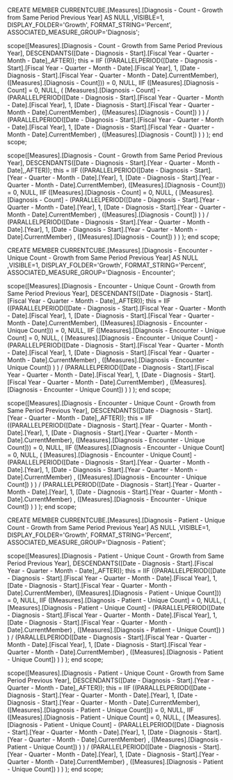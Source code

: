
CREATE MEMBER CURRENTCUBE.[Measures].[Diagnosis - Count - Growth from Same Period Previous Year]
 AS NULL
,VISIBLE=1, DISPLAY_FOLDER='Growth', FORMAT_STRING='Percent', ASSOCIATED_MEASURE_GROUP='Diagnosis';

scope([Measures].[Diagnosis - Count - Growth from Same Period Previous Year], DESCENDANTS([Date - Diagnosis - Start].[Fiscal Year - Quarter - Month - Date],,AFTER));
this = IIF ((PARALLELPERIOD([Date - Diagnosis - Start].[Fiscal Year - Quarter - Month - Date].[Fiscal Year], 1, [Date - Diagnosis - Start].[Fiscal Year - Quarter - Month - Date].CurrentMember), ([Measures].[Diagnosis - Count])) = 0, NULL,
    IIF ([Measures].[Diagnosis - Count] = 0, NULL,
            (
            [Measures].[Diagnosis - Count] - 
            (PARALLELPERIOD([Date - Diagnosis - Start].[Fiscal Year - Quarter - Month - Date].[Fiscal Year], 1, [Date - Diagnosis - Start].[Fiscal Year - Quarter - Month - Date].CurrentMember) , ([Measures].[Diagnosis - Count])
                            )
            )
            / (PARALLELPERIOD([Date - Diagnosis - Start].[Fiscal Year - Quarter - Month - Date].[Fiscal Year], 1, [Date - Diagnosis - Start].[Fiscal Year - Quarter - Month - Date].CurrentMember) , ([Measures].[Diagnosis - Count])
            )
        )
);
end scope;

scope([Measures].[Diagnosis - Count - Growth from Same Period Previous Year], DESCENDANTS([Date - Diagnosis - Start].[Year - Quarter - Month - Date],,AFTER));
this = IIF ((PARALLELPERIOD([Date - Diagnosis - Start].[Year - Quarter - Month - Date].[Year], 1, [Date - Diagnosis - Start].[Year - Quarter - Month - Date].CurrentMember), ([Measures].[Diagnosis - Count])) = 0, NULL,
    IIF ([Measures].[Diagnosis - Count] = 0, NULL,
            (
            [Measures].[Diagnosis - Count] - 
            (PARALLELPERIOD([Date - Diagnosis - Start].[Year - Quarter - Month - Date].[Year], 1, [Date - Diagnosis - Start].[Year - Quarter - Month - Date].CurrentMember) , ([Measures].[Diagnosis - Count])
                            )
            )
            / (PARALLELPERIOD([Date - Diagnosis - Start].[Year - Quarter - Month - Date].[Year], 1, [Date - Diagnosis - Start].[Year - Quarter - Month - Date].CurrentMember) , ([Measures].[Diagnosis - Count])
            )
        )
);
end scope;

CREATE MEMBER CURRENTCUBE.[Measures].[Diagnosis - Encounter - Unique Count - Growth from Same Period Previous Year]
 AS NULL
,VISIBLE=1, DISPLAY_FOLDER='Growth', FORMAT_STRING='Percent', ASSOCIATED_MEASURE_GROUP='Diagnosis - Encounter';

scope([Measures].[Diagnosis - Encounter - Unique Count - Growth from Same Period Previous Year], DESCENDANTS([Date - Diagnosis - Start].[Fiscal Year - Quarter - Month - Date],,AFTER));
this = IIF ((PARALLELPERIOD([Date - Diagnosis - Start].[Fiscal Year - Quarter - Month - Date].[Fiscal Year], 1, [Date - Diagnosis - Start].[Fiscal Year - Quarter - Month - Date].CurrentMember), ([Measures].[Diagnosis - Encounter - Unique Count])) = 0, NULL,
    IIF ([Measures].[Diagnosis - Encounter - Unique Count] = 0, NULL,
            (
            [Measures].[Diagnosis - Encounter - Unique Count] - 
            (PARALLELPERIOD([Date - Diagnosis - Start].[Fiscal Year - Quarter - Month - Date].[Fiscal Year], 1, [Date - Diagnosis - Start].[Fiscal Year - Quarter - Month - Date].CurrentMember) , ([Measures].[Diagnosis - Encounter - Unique Count])
                            )
            )
            / (PARALLELPERIOD([Date - Diagnosis - Start].[Fiscal Year - Quarter - Month - Date].[Fiscal Year], 1, [Date - Diagnosis - Start].[Fiscal Year - Quarter - Month - Date].CurrentMember) , ([Measures].[Diagnosis - Encounter - Unique Count])
            )
        )
);
end scope;

scope([Measures].[Diagnosis - Encounter - Unique Count - Growth from Same Period Previous Year], DESCENDANTS([Date - Diagnosis - Start].[Year - Quarter - Month - Date],,AFTER));
this = IIF ((PARALLELPERIOD([Date - Diagnosis - Start].[Year - Quarter - Month - Date].[Year], 1, [Date - Diagnosis - Start].[Year - Quarter - Month - Date].CurrentMember), ([Measures].[Diagnosis - Encounter - Unique Count])) = 0, NULL,
    IIF ([Measures].[Diagnosis - Encounter - Unique Count] = 0, NULL,
            (
            [Measures].[Diagnosis - Encounter - Unique Count] - 
            (PARALLELPERIOD([Date - Diagnosis - Start].[Year - Quarter - Month - Date].[Year], 1, [Date - Diagnosis - Start].[Year - Quarter - Month - Date].CurrentMember) , ([Measures].[Diagnosis - Encounter - Unique Count])
                            )
            )
            / (PARALLELPERIOD([Date - Diagnosis - Start].[Year - Quarter - Month - Date].[Year], 1, [Date - Diagnosis - Start].[Year - Quarter - Month - Date].CurrentMember) , ([Measures].[Diagnosis - Encounter - Unique Count])
            )
        )
);
end scope;

CREATE MEMBER CURRENTCUBE.[Measures].[Diagnosis - Patient - Unique Count - Growth from Same Period Previous Year]
 AS NULL
,VISIBLE=1, DISPLAY_FOLDER='Growth', FORMAT_STRING='Percent', ASSOCIATED_MEASURE_GROUP='Diagnosis - Patient';

scope([Measures].[Diagnosis - Patient - Unique Count - Growth from Same Period Previous Year], DESCENDANTS([Date - Diagnosis - Start].[Fiscal Year - Quarter - Month - Date],,AFTER));
this = IIF ((PARALLELPERIOD([Date - Diagnosis - Start].[Fiscal Year - Quarter - Month - Date].[Fiscal Year], 1, [Date - Diagnosis - Start].[Fiscal Year - Quarter - Month - Date].CurrentMember), ([Measures].[Diagnosis - Patient - Unique Count])) = 0, NULL,
    IIF ([Measures].[Diagnosis - Patient - Unique Count] = 0, NULL,
            (
            [Measures].[Diagnosis - Patient - Unique Count] - 
            (PARALLELPERIOD([Date - Diagnosis - Start].[Fiscal Year - Quarter - Month - Date].[Fiscal Year], 1, [Date - Diagnosis - Start].[Fiscal Year - Quarter - Month - Date].CurrentMember) , ([Measures].[Diagnosis - Patient - Unique Count])
                            )
            )
            / (PARALLELPERIOD([Date - Diagnosis - Start].[Fiscal Year - Quarter - Month - Date].[Fiscal Year], 1, [Date - Diagnosis - Start].[Fiscal Year - Quarter - Month - Date].CurrentMember) , ([Measures].[Diagnosis - Patient - Unique Count])
            )
        )
);
end scope;

scope([Measures].[Diagnosis - Patient - Unique Count - Growth from Same Period Previous Year], DESCENDANTS([Date - Diagnosis - Start].[Year - Quarter - Month - Date],,AFTER));
this = IIF ((PARALLELPERIOD([Date - Diagnosis - Start].[Year - Quarter - Month - Date].[Year], 1, [Date - Diagnosis - Start].[Year - Quarter - Month - Date].CurrentMember), ([Measures].[Diagnosis - Patient - Unique Count])) = 0, NULL,
    IIF ([Measures].[Diagnosis - Patient - Unique Count] = 0, NULL,
            (
            [Measures].[Diagnosis - Patient - Unique Count] - 
            (PARALLELPERIOD([Date - Diagnosis - Start].[Year - Quarter - Month - Date].[Year], 1, [Date - Diagnosis - Start].[Year - Quarter - Month - Date].CurrentMember) , ([Measures].[Diagnosis - Patient - Unique Count])
                            )
            )
            / (PARALLELPERIOD([Date - Diagnosis - Start].[Year - Quarter - Month - Date].[Year], 1, [Date - Diagnosis - Start].[Year - Quarter - Month - Date].CurrentMember) , ([Measures].[Diagnosis - Patient - Unique Count])
            )
        )
);
end scope;

